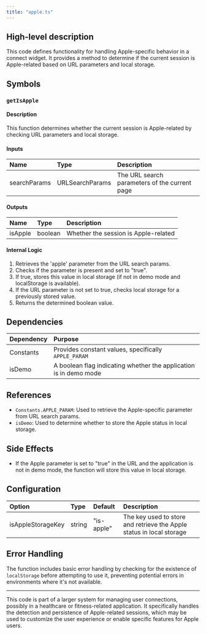 ```yaml
---
title: "apple.ts"
---
```


## High-level description
This code defines functionality for handling Apple-specific behavior in a connect widget. It provides a method to determine if the current session is Apple-related based on URL parameters and local storage.

## Symbols

### `getIsApple`
#### Description
This function determines whether the current session is Apple-related by checking URL parameters and local storage.

#### Inputs
| Name | Type | Description |
|:-----|:-----|:------------|
| searchParams | URLSearchParams | The URL search parameters of the current page |

#### Outputs
| Name | Type | Description |
|:-----|:-----|:------------|
| isApple | boolean | Whether the session is Apple-related |

#### Internal Logic
1. Retrieves the 'apple' parameter from the URL search params.
2. Checks if the parameter is present and set to "true".
3. If true, stores this value in local storage (if not in demo mode and localStorage is available).
4. If the URL parameter is not set to true, checks local storage for a previously stored value.
5. Returns the determined boolean value.

## Dependencies
| Dependency | Purpose |
|:-----------|:--------|
| Constants | Provides constant values, specifically `APPLE_PARAM` |
| isDemo | A boolean flag indicating whether the application is in demo mode |

## References
- `Constants.APPLE_PARAM`: Used to retrieve the Apple-specific parameter from URL search params.
- `isDemo`: Used to determine whether to store the Apple status in local storage.

## Side Effects
- If the Apple parameter is set to "true" in the URL and the application is not in demo mode, the function will store this value in local storage.

## Configuration
| Option | Type | Default | Description |
|:-------|:-----|:--------|:------------|
| isAppleStorageKey | string | "is-apple" | The key used to store and retrieve the Apple status in local storage |

## Error Handling
The function includes basic error handling by checking for the existence of `localStorage` before attempting to use it, preventing potential errors in environments where it's not available.

---

This code is part of a larger system for managing user connections, possibly in a healthcare or fitness-related application. It specifically handles the detection and persistence of Apple-related sessions, which may be used to customize the user experience or enable specific features for Apple users.
